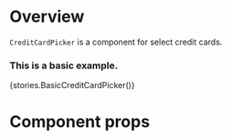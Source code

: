 
<Meta title="Modules|Payment/Components" component={CreditCardPicker} />

# Overview

`CreditCardPicker` is a component for select credit cards.

### This is a basic example.

<Preview>
    <Story name="CreditCardPicker">{stories.BasicCreditCardPicker()}</Story>
</Preview>

# Component props

<Props of={CreditCardPicker} />
